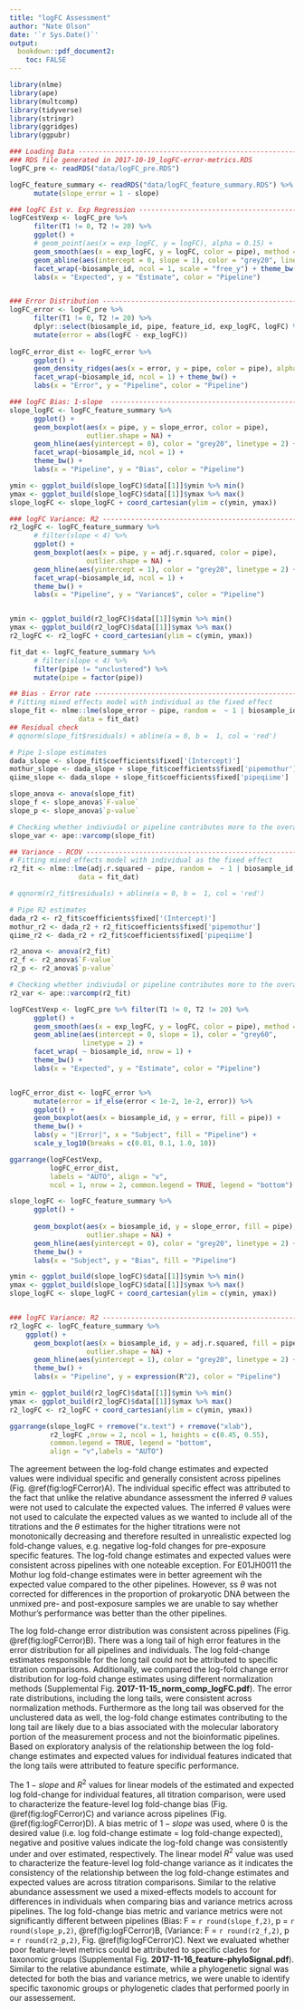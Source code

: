 ```yaml
---
title: "logFC Assessment"
author: "Nate Olson"
date: '`r Sys.Date()`'
output:
  bookdown::pdf_document2: 
    toc: FALSE
---
```




```r
library(nlme)
library(ape)
library(multcomp)
library(tidyverse)
library(stringr)
library(ggridges)
library(ggpubr)
```

```r
### Loading Data ---------------------------------------------------------------
### RDS file generated in 2017-10-19_logFC-error-metrics.RDS 
logFC_pre <- readRDS("data/logFC_pre.RDS")

logFC_feature_summary <- readRDS("data/logFC_feature_summary.RDS") %>% 
      mutate(slope_error = 1 - slope)

### logFC Est v. Exp Regression ------------------------------------------------
logFCestVexp <- logFC_pre %>% 
      filter(T1 != 0, T2 != 20) %>% 
      ggplot() + 
      # geom_point(aes(x = exp_logFC, y = logFC), alpha = 0.15) +
      geom_smooth(aes(x = exp_logFC, y = logFC, color = pipe), method = "lm") +
      geom_abline(aes(intercept = 0, slope = 1), color = "grey20", linetype = 2) + 
      facet_wrap(~biosample_id, ncol = 1, scale = "free_y") + theme_bw()  +
      labs(x = "Expected", y = "Estimate", color = "Pipeline") 


### Error Distribution ---------------------------------------------------------
logFC_error <- logFC_pre %>% 
      filter(T1 != 0, T2 != 20) %>% 
      dplyr::select(biosample_id, pipe, feature_id, exp_logFC, logFC) %>% 
      mutate(error = abs(logFC - exp_logFC))
      
logFC_error_dist <- logFC_error %>% 
      ggplot() + 
      geom_density_ridges(aes(x = error, y = pipe, color = pipe), alpha = 0.5) + 
      facet_wrap(~biosample_id, ncol = 1) + theme_bw() + 
      labs(x = "Error", y = "Pipeline", color = "Pipeline")

### logFC Bias: 1-slope  -------------------------------------------------------
slope_logFC <- logFC_feature_summary %>% 
      ggplot() + 
      geom_boxplot(aes(x = pipe, y = slope_error, color = pipe), 
                   outlier.shape = NA) + 
      geom_hline(aes(yintercept = 0), color = "grey20", linetype = 2) + 
      facet_wrap(~biosample_id, ncol = 1) +
      theme_bw() +
      labs(x = "Pipeline", y = "Bias", color = "Pipeline") 

ymin <- ggplot_build(slope_logFC)$data[[1]]$ymin %>% min()
ymax <- ggplot_build(slope_logFC)$data[[1]]$ymax %>% max()
slope_logFC <- slope_logFC + coord_cartesian(ylim = c(ymin, ymax))

### logFC Variance: R2 ---------------------------------------------------------
r2_logFC <- logFC_feature_summary %>% 
      # filter(slope < 4) %>% 
      ggplot() + 
      geom_boxplot(aes(x = pipe, y = adj.r.squared, color = pipe), 
                   outlier.shape = NA) + 
      geom_hline(aes(yintercept = 1), color = "grey20", linetype = 2) + 
      facet_wrap(~biosample_id, ncol = 1) +
      theme_bw() +
      labs(x = "Pipeline", y = "Variance$", color = "Pipeline") 


ymin <- ggplot_build(r2_logFC)$data[[1]]$ymin %>% min()
ymax <- ggplot_build(r2_logFC)$data[[1]]$ymax %>% max()
r2_logFC <- r2_logFC + coord_cartesian(ylim = c(ymin, ymax))
```


```r
fit_dat <- logFC_feature_summary %>% 
      # filter(slope < 4) %>%
      filter(pipe != "unclustered") %>% 
      mutate(pipe = factor(pipe))

## Bias - Error rate -----------------------------------------------------------
# Fitting mixed effects model with individual as the fixed effect
slope_fit <- nlme::lme(slope_error ~ pipe, random =  ~ 1 | biosample_id, 
                 data = fit_dat)  
## Residual check
# qqnorm(slope_fit$residuals) + abline(a = 0, b =  1, col = 'red')

# Pipe 1-slope estimates
dada_slope <- slope_fit$coefficients$fixed['(Intercept)']
mothur_slope <- dada_slope + slope_fit$coefficients$fixed['pipemothur']
qiime_slope <- dada_slope + slope_fit$coefficients$fixed['pipeqiime']

slope_anova <- anova(slope_fit)
slope_f <- slope_anova$`F-value`
slope_p <- slope_anova$`p-value`

# Checking whether indiviudal or pipeline contributes more to the overal vaiance
slope_var <- ape::varcomp(slope_fit)

## Variance - RCOV -------------------------------------------------------------
# Fitting mixed effects model with individual as the fixed effect
r2_fit <- nlme::lme(adj.r.squared ~ pipe, random =  ~ 1 | biosample_id, 
                 data = fit_dat)

# qqnorm(r2_fit$residuals) + abline(a = 0, b =  1, col = 'red')

# Pipe R2 estimates
dada_r2 <- r2_fit$coefficients$fixed['(Intercept)']
mothur_r2 <- dada_r2 + r2_fit$coefficients$fixed['pipemothur']
qiime_r2 <- dada_r2 + r2_fit$coefficients$fixed['pipeqiime']

r2_anova <- anova(r2_fit)
r2_f <- r2_anova$`F-value`
r2_p <- r2_anova$`p-value`

# Checking whether indiviudal or pipeline contributes more to the overal vaiance
r2_var <- ape::varcomp(r2_fit)
```


```r

logFCestVexp <- logFC_pre %>% filter(T1 != 0, T2 != 20) %>% 
      ggplot() + 
      geom_smooth(aes(x = exp_logFC, y = logFC, color = pipe), method = "lm") +
      geom_abline(aes(intercept = 0, slope = 1), color = "grey60", 
                  linetype = 2) +
      facet_wrap( ~ biosample_id, nrow = 1) +
      theme_bw() +
      labs(x = "Expected", y = "Estimate", color = "Pipeline") 


logFC_error_dist <- logFC_error %>% 
      mutate(error = if_else(error < 1e-2, 1e-2, error)) %>%
      ggplot() +
      geom_boxplot(aes(x = biosample_id, y = error, fill = pipe)) +
      theme_bw() +
      labs(y = "|Error|", x = "Subject", fill = "Pipeline") + 
      scale_y_log10(breaks = c(0.01, 0.1, 1.0, 10))

ggarrange(logFCestVexp,
          logFC_error_dist,
          labels = "AUTO", align = "v",
          ncol = 1, nrow = 2, common.legend = TRUE, legend = "bottom")
```

```r

slope_logFC <- logFC_feature_summary %>% 
      ggplot() + 
      
      geom_boxplot(aes(x = biosample_id, y = slope_error, fill = pipe), 
                   outlier.shape = NA) + 
      geom_hline(aes(yintercept = 0), color = "grey20", linetype = 2) + 
      theme_bw() +
      labs(x = "Subject", y = "Bias", fill = "Pipeline") 

ymin <- ggplot_build(slope_logFC)$data[[1]]$ymin %>% min()
ymax <- ggplot_build(slope_logFC)$data[[1]]$ymax %>% max()
slope_logFC <- slope_logFC + coord_cartesian(ylim = c(ymin, ymax))


### logFC Variance: R2 ---------------------------------------------------------
r2_logFC <- logFC_feature_summary %>% 
    ggplot() + 
      geom_boxplot(aes(x = biosample_id, y = adj.r.squared, fill = pipe), 
                   outlier.shape = NA) + 
      geom_hline(aes(yintercept = 1), color = "grey20", linetype = 2) + 
      theme_bw() + 
      labs(x = "Pipeline", y = expression(R^2), color = "Pipeline") 

ymin <- ggplot_build(r2_logFC)$data[[1]]$ymin %>% min()
ymax <- ggplot_build(r2_logFC)$data[[1]]$ymax %>% max()
r2_logFC <- r2_logFC + coord_cartesian(ylim = c(ymin, ymax))

ggarrange(slope_logFC + rremove("x.text") + rremove("xlab"), 
          r2_logFC ,nrow = 2, ncol = 1, heights = c(0.45, 0.55),
          common.legend = TRUE, legend = "bottom", 
          align = "v",labels = "AUTO")
```

The agreement between the log-fold change estimates and expected values were individual specific and generally consistent across pipelines (Fig. \@ref(fig:logFCerror)A). 
The individual specific effect was attributed to the fact that unlike the relative abundance assessment the inferred $\theta$ values were not used to calculate the expected values. 
The inferred $\theta$ values were not used to calculate the expected values as we wanted to include all of the titrations and the $\theta$ estimates for the higher titrations were not monotonically decreasing and therefore resulted in unrealistic expected log fold-change values, e.g. negative log-fold changes for pre-exposure specific features. 
The log-fold change estimates and expected values were consistent across pipelines with one noteable exception. 
For E01JH0011 the Mothur log fold-change estimates were in better agreement wih the expected value compared to the other pipelines. 
However, ss $\theta$ was not corrected for differences in the proportion of prokaryotic DNA between the unmixed pre- and post-exposure samples we are unable to say whether Mothur's performance was better than the other pipelines. 

The log fold-change error distribution was consistent across pipelines (Fig. \@ref(fig:logFCerror)B). 
There was a long tail of high error features in the error distribution for all pipelines and individuals. 
The log fold-change estimates responsible for the long tail could not be attributed to specific titration comparisons. 
Additionally, we compared the log-fold change error distribution for log-fold change estimates using different normalization methods (Supplemental Fig. __2017-11-15_norm_comp_logFC.pdf__). 
The error rate distributions, including the long tails, were consistent across normalization methods. 
Furthermore as the long tail was observed for the unclustered data as well, the log-fold change estimates contributing to the long tail are likely due to a bias associated with the molecular laboratory portion of the measurement process and not the bioinformatic pipelines. 
Based on exploratory analysis of the relationship between the log fold-change estimates and expected values for individual features indicated that the long tails were attributed to feature specific performance.

The $1-slope$ and $R^2$ values for linear models of the estimated and expected log fold-change for individual features, all titration comparison, were used to characterize the feature-level log fold-change bias (Fig. \@ref(fig:logFCerror)C) and variance across pipelines (Fig. \@ref(fig:logFCerror)D). 
A bias metric of $1 - slope$ was used, where 0 is the desired value (i.e. log fold-change estimate = log fold-change expected), negative and positive values indicate the log-fold change was consistently under and over estimated, respectively. 
The linear model $R^2$ value was used to characterize the feature-level log fold-change variance as it indicates the consistency of the relationship between the log fold-change estimates and expected values are across titration comparisons. 
Similar to the relative abundance assessment we used a mixed-effects models to account for differences in individuals when comparing bias and variance metrics across pipelines. 
The log fold-change bias metric and variance metrics were not significantly different between pipelines (Bias: F = `r round(slope_f,2)`, p = `r round(slope_p,2)`, \@ref(fig:logFCerror)B, (Variance: F = `r round(r2_f,2)`, p = `r round(r2_p,2)`, Fig. \@ref(fig:logFCerror)C).
Next we evaluated whether poor feature-level metrics could be attributed to specific clades for taxonomic groups (Supplemental Fig. __2017-11-16_feature-phyloSignal.pdf__). 
Similar to the relative abundance estimate, while a phylogenetic signal was detected for both the bias and variance metrics, we were unable to identify specific taxonomic groups or phylogenetic clades that performed poorly in our assessement.
